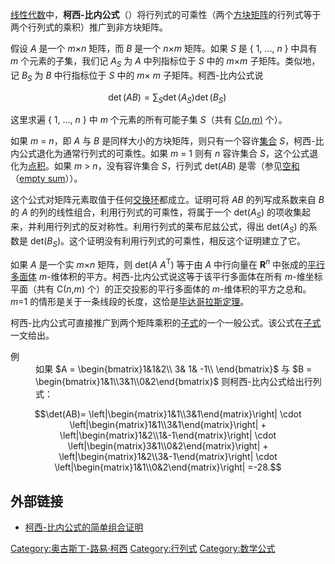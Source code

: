 {{Link style|time=2015-12-11T07:15:17+00:00}}
[[线性代数|线性代数]]中，'''柯西-比内公式'''（{{lang|en|Cauchy–Binet formula}}）将行列式的可乘性（两个[[方块矩阵|方块矩阵]]的行列式等于两个行列式的乘积）推广到非方块矩阵。

假设 ''A'' 是一个 ''m''×''n'' 矩阵，而 ''B'' 是一个 ''n''×''m'' 矩阵。如果 ''S'' 是 { 1, ..., ''n'' } 中具有 ''m'' 个元素的子集，我们记 ''A''<sub>''S''</sub> 为 ''A'' 中列指标位于 ''S'' 中的 ''m''×''m'' 子矩阵。类似地，记 ''B''<sub>''S''</sub> 为 ''B'' 中行指标位于 ''S'' 中的 ''m''× ''m'' 子矩阵。柯西-比内公式说

:<math>\det(AB) = \sum_S \det(A_S)\det(B_S)\,</math>

这里求遍 { 1, ..., ''n'' } 中 ''m'' 个元素的所有可能子集 ''S''（共有 [[二项式系数|C(''n'',''m'')]] 个）。

如果 ''m'' = ''n''，即 ''A'' 与 ''B'' 是同样大小的方块矩阵，则只有一个容许[[集合|集合]] ''S''，柯西-比内公式退化为通常行列式的可乘性。如果 ''m'' = 1 则有 ''n'' 容许集合 ''S''，这个公式退化为[[点积|点积]]。如果 ''m'' > ''n''，没有容许集合 ''S''，行列式 det(''AB'') 是零（参见[[空和|空和]]（[[:en:empty_sum|empty sum]]））。

这个公式对矩阵元素取值于任何[[交换环|交换环]]都成立。证明可将 ''AB'' 的列写成系数来自 ''B'' 的 ''A'' 的列的线性组合，利用行列式的可乘性，将属于一个 det(''A''<sub>''S''</sub>) 的项收集起来，并利用行列式的反对称性。利用行列式的莱布尼兹公式，得出 det(''A''<sub>''S''</sub>) 的系数是 det(''B''<sub>''S''</sub>)。这个证明没有利用行列式的可乘性，相反这个证明建立了它。

如果 ''A'' 是一个实 ''m''×''n'' 矩阵，则 det(''A'' ''A''<sup>T</sup>) 等于由 ''A'' 中行向量在 '''R'''<sup>''n''</sup> 中张成的[[平行多面体|平行多面体]] ''m''-维体积的平方。柯西-比内公式说这等于该平行多面体在所有 ''m''-维坐标平面（共有 C(''n'',''m'') 个）的正交投影的平行多面体的 ''m''-维体积的平方之总和。''m''=1 的情形是关于一条线段的长度，这恰是[[毕达哥拉斯定理|毕达哥拉斯定理]]。

柯西-比内公式可直接推广到两个矩阵乘积的[[子式|子式]]的一个一般公式。该公式在[[子式|子式]]一文给出。

;例
:如果 <math>A = \begin{bmatrix}1&1&2\\
3& 1& -1\\
\end{bmatrix}</math> 与 <math>B = \begin{bmatrix}1&1\\3&1\\0&2\end{bmatrix}</math> 则柯西-比内公式给出行列式：

:<math>
\det(AB)=
\left|\begin{matrix}1&1\\3&1\end{matrix}\right|
\cdot
\left|\begin{matrix}1&1\\3&1\end{matrix}\right|
+
\left|\begin{matrix}1&2\\1&-1\end{matrix}\right|
\cdot
\left|\begin{matrix}3&1\\0&2\end{matrix}\right|
+
\left|\begin{matrix}1&2\\3&-1\end{matrix}\right|
\cdot
\left|\begin{matrix}1&1\\0&2\end{matrix}\right|
=-28.
</math>

==外部链接==
*[http://www.lacim.uqam.ca/~lauve/courses/su2005-550/BS3.pdf 柯西-比内公式的简单组合证明] {{Wayback|url=http://www.lacim.uqam.ca/~lauve/courses/su2005-550/BS3.pdf |date=20190304135718 }}

[[Category:奥古斯丁-路易·柯西|Category:奥古斯丁-路易·柯西]]
[[Category:行列式|Category:行列式]]
[[Category:数学公式|Category:数学公式]]